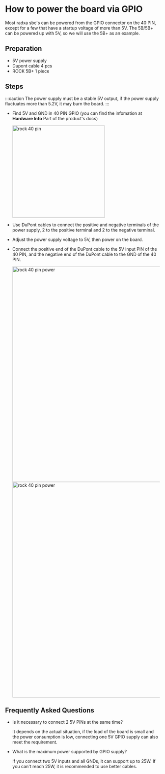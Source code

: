 # How to power the board via GPIO

Most radxa sbc's can be powered from the GPIO connector on the 40 PIN, except for a few that have a startup voltage of more than 5V. The 5B/5B+ can be powered up with 5V, so we will use the 5B+ as an example.

## Preparation

- 5V power supply
- Dupont cable 4 pcs
- ROCK 5B+ 1 piece

## Steps

:::caution
The power supply must be a stable 5V output, if the power supply fluctuates more than 5.2V, it may burn the board.
:::

- Find 5V and GND in 40 PIN GPIO (you can find the infomation at **Hardware Info** Part of the product's docs)

  <img src="/img//rock5b/rock5bp_40pin_power_3.webp" alt="rock 40 pin" width="300" />

- Use DuPont cables to connect the positive and negative terminals of the power supply, 2 to the positive terminal and 2 to the negative terminal.
- Adjust the power supply voltage to 5V, then power on the board.
- Connect the positive end of the DuPont cable to the 5V input PIN of the 40 PIN, and the negative end of the DuPont cable to the GND of the 40 PIN.

  <img src="/img//rock5b/rock5bp_40pin_power_1.webp" alt="rock 40 pin power" width="700" />
  <img src="/img//rock5b/rock5bp_40pin_power_2.webp" alt="rock 40 pin power" width="700" />

## Frequently Asked Questions

- Is it necessary to connect 2 5V PINs at the same time?

  It depends on the actual situation, if the load of the board is small and the power consumption is low, connecting one 5V GPIO supply can also meet the requirement.

- What is the maximum power supported by GPIO supply?

  If you connect two 5V inputs and all GNDs, it can support up to 25W. If you can't reach 25W, it is recommended to use better cables.
